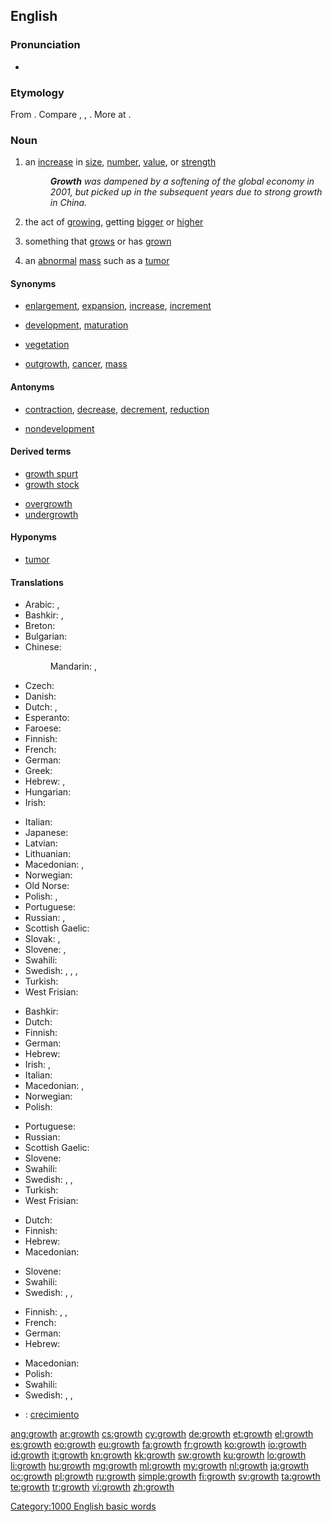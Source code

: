 ==English==
{{wikipedia}}

===Pronunciation===
* {{audio|en-us-growth.ogg|Audio (US)}}
*: {{rhymes|əʊθ}}

===Etymology===
From {{suffix|grow|th}}. Compare {{etyl|frr|-}} {{term|greyde||growth, pasture|lang=frr}}, {{etyl|da|-}} {{term|grøde||fruits|lang=da}}, {{etyl|sv|-}} {{term|gröda||crop, harvest|lang=sv}}. More at {{l|en|grow}}.

===Noun===
{{en-noun}}

# an [[increase]] in [[size]], [[number]], [[value]], or [[strength]]
#: '''''Growth''' was dampened by a softening of the global economy in 2001, but picked up in the subsequent years due to strong growth in China.''
# {{biology}} the act of [[growing]], getting [[bigger]] or [[higher]]
# {{biology}} something that [[grow]]s or has [[grown]]
# {{pathology}} an [[abnormal]] [[mass]] such as a [[tumor]]

====Synonyms====
* {{sense|increase in size}} [[enlargement]], [[expansion]], [[increase]], [[increment]]
* {{sense|act of growing}} [[development]], [[maturation]]
* {{sense|something that grows or has grown}} [[vegetation]]
* {{sense|pathology: abnormal mass such as a tumor}} [[outgrowth]], [[cancer]], [[mass]]

====Antonyms====
* {{sense|increase in size}} [[contraction]], [[decrease]], [[decrement]], [[reduction]]
* {{sense|act of growing}} [[nondevelopment]]

====Derived terms====
{{rel-top|Terms derived from ''growth''}}
* [[growth spurt]]
* [[growth stock]]
{{rel-mid}}
* [[overgrowth]]
* [[undergrowth]]
{{rel-bottom}}

====Hyponyms====
* {{sense|pathology: abnormal mass such as a tumor}} [[tumor]]

====Translations====
{{trans-top|increase in size}}
* Arabic: {{t-|ar|تنمية|f|tr=tanmiyya(t)}}, {{t-|ar|نمو|tr=numuw|sc=Arab}}
* Bashkir: {{tø|ba|ҙурайыу|tr=ðurayïw|sc=Cyrl}}, {{tø|ba|үҫеш|tr=üθeš|sc=Cyrl}}
* Breton: {{t-|br|kresk}}
* Bulgarian: {{t+|bg|растеж|m|tr=rastéž|sc=Cyrl}}
* Chinese:
*: Mandarin: {{t|cmn|生長|sc=Hani}}, {{t|cmn|生长|tr=shēngzhǎng|sc=Hani}}
* Czech: {{t+|cs|růst|m}}
* Danish: {{t-|da|vækst|c}}
* Dutch: {{t+|nl|groei}}, {{t+|nl|toename}}
* Esperanto: {{t-|eo|kreskiĝo}}
* Faroese: {{t-|fo|vøkstur|m}}
* Finnish: {{t+|fi|kasvu}}
* French: {{t+|fr|croissance|f}}
* German: {{t+|de|Wachstum|n}}
* Greek: {{t+|el|ανάπτυξη|f|tr=anáptyxi}}
* Hebrew: {{t-|he|גדילה|f|tr=gdilɑ|sc=Hebr}}, {{t-|he|צמיחה|f|tr=tsmiḥɑ|sc=Hebr}}
* Hungarian: {{t+|hu|növekedés}}
* Irish: {{t-|ga|forás|m}}
{{trans-mid}}
* Italian: {{t+|it|crescita|f}}
* Japanese: {{t+|ja|生長|tr=せいちょう, seichō|sc=Jpan}}
* Latvian: {{t-|lv|augšana|f}}
* Lithuanian: {{t+|lt|augimas|m}}
* Macedonian: {{t-|mk|раст|m|tr=rast|sc=Cyrl}}, {{t-|mk|развој|m|tr=rázvoj|sc=Cyrl}} {{qualifier|development}}
* Norwegian: {{t-|no|vekst|m}}
* Old Norse: {{tø|non|vǫxtr}}
* Polish: {{t+|pl|wzrost|m}}, {{t+|pl|rozwój|m}}
* Portuguese: {{t+|pt|acréscimo|m}}
* Russian: {{t+|ru|рост|m|tr=rost|sc=Cyrl}}, {{t+|ru|развитие|n|tr=razvítije|sc=Cyrl}} {{qualifier|development}}
* Scottish Gaelic: {{t-|gd|fàs|m}}
* Slovak: {{t-|sk|rast|m}}, {{t-|sk|vzrast|m}}
* Slovene: {{t+|sl|rast|f}}, {{t-|sl|porast|f}}
* Swahili: {{t+|sw|ukuaji}}
* Swedish: {{t+|sv|stigande|n}}, {{t+|sv|tilltagande|n}}, {{t+|sv|tillväxt|c}}, {{t+|sv|utvidgning|c}}
* Turkish: {{t+|tr|büyüme}}
* West Frisian: {{t-|fy|groei|c}} {{t-|fy|oanwaaks|c}}
{{trans-bottom}}

{{trans-top|act of growing}}
* Bashkir: {{tø|ba|үҫеш|tr=üθeš|sc=Cyrl}}
* Dutch: {{t+|nl|groei}}
* Finnish: {{t+|fi|kasvu}}
* German: {{t+|de|Wachstum|n}}
* Hebrew: {{t-|he|צמיחה|f|tr=tsmiḥɑ|sc=Hebr}}
* Irish: {{t-|ga|breisiú|m}}, {{t-|ga|forás|m}}
* Italian: {{t+|it|crescita|f}}
* Macedonian: {{t-|mk|раст|m|tr=rast|sc=Cyrl}}, {{t-|mk|растење|n|tr=rástenje|sc=Cyrl}}
* Norwegian: {{t-|no|vekst}}
* Polish: {{t+|pl|wzrost|m}}
{{trans-mid}}
* Portuguese: {{t+|pt|crescimento|m}}
* Russian: {{t+|ru|рост|m|tr=rost|sc=Cyrl}}
* Scottish Gaelic: {{t-|gd|fàs|m}}
* Slovene: {{t+|sl|rast|f}}
* Swahili: {{t+|sw|ukuaji}}
* Swedish: {{t+|sv|tillväxt|c}}, {{t+|sv|växt|c}}, {{t+|sv|utveckling|c}}
* Turkish: {{t+|tr|büyüme}}
* West Frisian: {{t-|fy|groei|c}} {{t-|fy|oanwaaks|c}}
{{trans-bottom}}

{{trans-top|something that grows or has grown}}
* Dutch: {{t+|nl|groei}}
* Finnish: {{t+|fi|kasvu}}
* Hebrew: {{t-|he|צמחייה|f|tr=tsimḥiɑ|sc=Hebr}}
* Macedonian: {{t-|mk|израсток|m|tr=ízrastok|sc=Cyrl}}
{{trans-mid}}
* Slovene: {{t-|sl|rastje|n}}
* Swahili: {{t+|sw|ukuaji}}
* Swedish: {{t+|sv|vegetation|c}}, {{t+|sv|växt|c}}, {{t+|sv|växtlighet|c}}
{{trans-bottom}}

{{trans-top|pathology: abnormal mass such as a tumor}}
* Finnish: {{t+|fi|kasvain}}, {{t-|fi|kasvannainen}}, {{t+|fi|pesäke}}
* French: {{t+|fr|croissance|f}}
* German: {{t+|de|Geschwulst|f}}
* Hebrew: {{t-|he|גידול|m|tr=gidul|sc=Hebr}}
{{trans-mid}}
* Macedonian: {{t-|mk|израсток|m|tr=ízrastok|sc=Cyrl}}
* Polish: {{t+|pl|narośl|f}}
* Swahili: {{t+|sw|ukuaji}}
* Swedish: {{t-|sv|svulst|c}}, {{t+|sv|växt|c}}, {{t-|sv|utväxt|c}}
{{trans-bottom}}

{{checktrans}}
* {{ttbc|es}}: [[crecimiento]]

[[Category:1000 English basic words]]

[[ang:growth]]
[[ar:growth]]
[[cs:growth]]
[[cy:growth]]
[[de:growth]]
[[et:growth]]
[[el:growth]]
[[es:growth]]
[[eo:growth]]
[[eu:growth]]
[[fa:growth]]
[[fr:growth]]
[[ko:growth]]
[[io:growth]]
[[id:growth]]
[[it:growth]]
[[kn:growth]]
[[kk:growth]]
[[sw:growth]]
[[ku:growth]]
[[lo:growth]]
[[li:growth]]
[[hu:growth]]
[[mg:growth]]
[[ml:growth]]
[[my:growth]]
[[nl:growth]]
[[ja:growth]]
[[oc:growth]]
[[pl:growth]]
[[ru:growth]]
[[simple:growth]]
[[fi:growth]]
[[sv:growth]]
[[ta:growth]]
[[te:growth]]
[[tr:growth]]
[[vi:growth]]
[[zh:growth]]